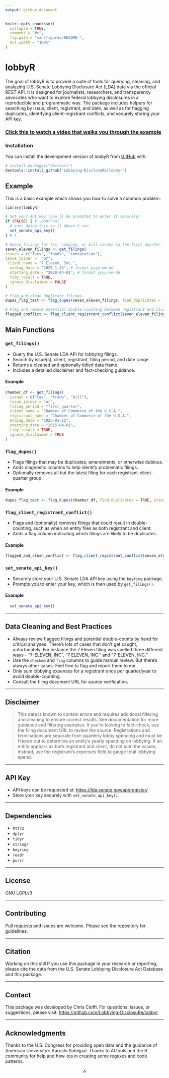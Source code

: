 ```yaml
---
output: github_document
---
```


<!-- README.md is generated from README.Rmd. Please edit that file -->

```r
knitr::opts_chunk$set(
  collapse = TRUE,
  comment = "#>",
  fig.path = "man/figures/README-",
  out.width = "100%"
)
```

# lobbyR

<!-- badges: start -->

<!-- badges: end -->

The goal of lobbyR is to provide a suite of tools for querying, cleaning, and analyzing U.S. Senate Lobbying Disclosure Act (LDA) data via the official REST API. It is designed for journalists, researchers, and transparency advocates who want to explore federal lobbying disclosures in a reproducible and programmatic way. The package includes helpers for searching by issue, client, registrant, and date, as well as for flagging duplicates, identifying client-registrant conflicts, and securely storing your API key.

### [Click this to watch a video that walks you through the example](https://www.loom.com/share/7b96e863438b4d8fb220739b868c48aa?sid=a93a57dd-c82a-4472-97fd-5c50ddc163ee)

### Installation

You can install the development version of lobbyR from [GitHub](https://github.com/Lobbying-DisclosuRe/lobbyr) with:

``` r
# install.packages("devtools")
devtools::install_github("Lobbying-DisclosuRe/lobbyr")
```

## Example

This is a basic example which shows you how to solve a common problem:

```r
library(lobbyR)

# Set your API key (you'll be prompted to enter it securely)
if (FALSE) { # \dontrun{
  # just doing this so it doesn't run
  set_senate_api_key()
} # }

# Query filings for tax, company, or bill issues in the first quarter for a specific client/registrant
seven_eleven_filings <- get_filings(
issues = c("fees", "foods", "immigration"),
issue_joiner =  "or",
 client_name = "7 Eleven, Inc.",
  ending_date = "2025-1-25", # format yyyy-mm-dd
  starting_date = "2020-04-01", # format yyyy-mm-dd
  tidy_result = TRUE,
  ignore_disclaimer = FALSE
)

# Flag and clean duplicate filings
dupes_flag_test <- flag_dupes(seven_eleven_filings, find_duplicates = TRUE, attempt_cleaning = TRUE)

# Flag and remove potential double-counting between registrant and client
flagged_conflict <- flag_client_registrant_conflict(seven_eleven_filings, flag_conflict = TRUE, clean_doublecounts = TRUE)

```

## Main Functions

### `get_filings()`

-   Query the U.S. Senate LDA API for lobbying filings.
-   Search by issue(s), client, registrant, filing period, and date range.
-   Returns a cleaned and optionally tidied data frame.
-   Includes a detailed disclaimer and fact-checking guidance.

#### Example

```r

chamber_df <- get_filings(
  issues = c("tax", "trade", "bill"),
  issue_joiner = "or",
  filing_period = "first_quarter",
  client_name = "Chamber of Commerce of the U.S.A.",
  registrant_name = "Chamber of Commerce of the U.S.A.",
  ending_date = "2025-01-25",
  starting_date = "2015-04-01",
  tidy_result = TRUE,
  ignore_disclaimer = TRUE
)


```

### `flag_dupes()`

-   Flags filings that may be duplicates, amendments, or otherwise dubious.
-   Adds diagnostic columns to help identify problematic filings.
-   Optionally removes all but the latest filing for each registrant-client-quarter group.

#### Example

```r
dupes_flag_test <- flag_dupes(chamber_df, find_duplicates = TRUE, attempt_cleaning = TRUE)

```

### `flag_client_registrant_conflict()`

-   Flags and (optionally) removes filings that could result in double-counting, such as when an entity files as both registrant and client.
-   Adds a flag column indicating which filings are likely to be duplicates.

#### Example

```r
flagged_and_clean_conflict <- flag_client_registrant_conflict(seven_eleven_filings, flag_conflict = TRUE, clean_doublecounts = TRUE)

```

### `set_senate_api_key()`

-   Securely store your U.S. Senate LDA API key using the `keyring` package.
-   Prompts you to enter your key, which is then used by `get_filings()`.

#### Example

```r

  set_senate_api_key()

```

------------------------------------------------------------------------

## Data Cleaning and Best Practices

-   Always review flagged filings and potential double-counts by hand for critical analyses. There's lots of cases that don't get caught, unfortunately. For instance the 7 Eleven filing was spelled three different ways - "7-ELEVEN, INC", "7 ELEVEN, INC." and "7-ELEVEN, INC."
-   Use the `checkme` and `flag` columns to guide manual review. But there's always other cases. Feel free to flag and report them to me.
-   Only sum lobbying expenses for a registrant once per quarter/year to avoid double-counting.
-   Consult the filing document URL for source verification.

------------------------------------------------------------------------

## Disclaimer

> This data is known to contain errors and requires additional filtering and cleaning to ensure correct results. See documentation for more guidance and filtering examples. If you're looking to fact-check, use the filing document URL to review the source. Registrations and terminations are separate from quarterly lobby spending and must be filtered out to determine an entity's yearly spending on lobbying. If an entity appears as both registrant and client, do not sum the values; instead, use the registrant's expenses field to gauge total lobbying spend.

------------------------------------------------------------------------

## API Key

-   API keys can be requested at: <https://lda.senate.gov/api/register/>
-   Store your key securely with `set_senate_api_key()`.

------------------------------------------------------------------------

## Dependencies

-   `httr2`
-   `dplyr`
-   `tidyr`
-   `stringr`
-   `keyring`
-   `readr`
-   `purrr`

------------------------------------------------------------------------

## License

GNU LGPLv3

------------------------------------------------------------------------

## Contributing

Pull requests and issues are welcome. Please see the repository for guidelines.

------------------------------------------------------------------------

## Citation

Working on this still If you use this package in your research or reporting, please cite the data from the U.S. Senate Lobbying Disclosure Act Database and this package.

------------------------------------------------------------------------

## Contact

This package was developed by Chris Cioffi. For questions, issues, or suggestions, please visit: <https://github.com/Lobbying-DisclosuRe/lobbyr>

------------------------------------------------------------------------

## Acknowledgments

Thanks to the U.S. Congress for providing open data and the guidance of American University's Aarushi Sahejpal. Thanks to AI tools and the R community for help and how-tos in creating some regexes and code patterns.

::: {style="text-align: center"}
⁂
:::
